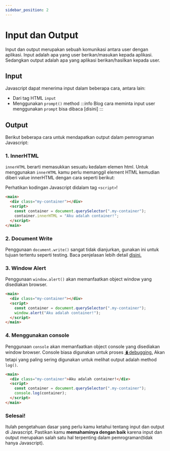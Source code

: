 ```yaml
---
sidebar_position: 2
---
```


# Input dan Output

Input dan output merupakan sebuah komunikasi antara user dengan aplikasi. Input adalah apa yang user berikan/masukan kepada aplikasi. Sedangkan output adalah apa yang aplikasi berikan/hasilkan kepada user.

## Input

Javascript dapat menerima input dalam beberapa cara, antara lain:

- Dari tag HTML `input`
- Menggunakan `prompt()` method
  :::info
  Blog cara meminta input user menggunakan `prompt` bisa dibaca [disini]
  :::

## Output

Berikut beberapa cara untuk mendapatkan output dalam pemrograman Javascript:

### 1. InnerHTML

`innerHTML` berarti memasukkan sesuatu kedalam elemen html. Untuk menggunakan `innerHTML` kamu perlu memanggil element HTML kemudian diberi value innerHTML dengan cara seperti berikut:

Perhatikan kodingan Javascript didalam tag `<script>`!

```html
<main>
  <div class="my-container"></div>
  <script>
    const container = document.querySelector(".my-container");
    container.innerHTML = "Aku adalah container!";
  </script>
</main>
```

### 2. Document Write

Penggunaan `document.write()` sangat tidak dianjurkan, gunakan ini untuk tujuan tertentu seperti testing. Baca penjelasan lebih detail [disini.](https://developer.mozilla.org/en-US/docs/Web/API/Document/write)

### 3. Window Alert

Penggunaan `window.alert()` akan memanfaatkan object window yang disediakan browser.

```html
<main>
  <div class="my-container"></div>
  <script>
    const container = document.querySelector(".my-container");
    window.alert("Aku adalah container!");
  </script>
</main>
```

### 4. Menggunakan console

Penggunaan `console` akan memanfaatkan object console yang disediakan window browser. Console biasa digunakan untuk proses [🪲debugging.](https://en.wikipedia.org/wiki/Debugging) Akan tetapi yang paling sering digunakan untuk melihat output adalah method `log()`.

```html
<main>
  <div class="my-container">Aku adalah container!</div>
  <script>
    const container = document.querySelector(".my-container");
    console.log(container);
  </script>
</main>
```

### Selesai!

Itulah pengetahuan dasar yang perlu kamu ketahui tentang input dan output di Javascript. Pastikan kamu **memahaminya dengan baik** karena input dan output merupakan salah satu hal terpenting dalam pemrograman(tidak hanya Javascript).
